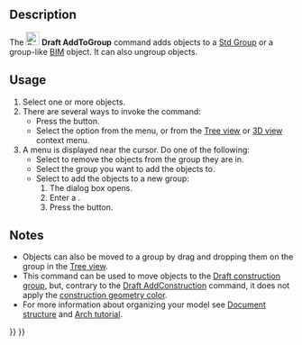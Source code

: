 <languages/>

{{Docnav
|[[Draft_AddToLayer|AddToLayer]]
|[[Draft_AddConstruction|AddConstruction]]
|[[Draft_Workbench|Draft]]
|IconL=Draft_AddToLayer.svg
|IconR=Draft_AddConstruction.svg
|IconC=Workbench_Draft.svg
}}

<div class="mw-translate-fuzzy">
{{GuiCommand/sv
|Name=Draft AddToGroup
|Name/sv=Draft AddToGroup
|Workbenches=[[Draft_Workbench/sv|Draft]], [[Arch_Workbench/sv|Arch]]
|MenuLocation=Draft → Utilities → Add to group
|Shortcut=
|SeeAlso=[[Draft_SelectGroup/sv|Draft SelectGroup]], [[Std_Group/sv|Std Group]]
}}
</div>

==Description==

The [[Image:Draft_AddToGroup.svg|24px]] '''Draft AddToGroup''' command adds objects to a [[Std_Group|Std Group]] or a group-like [[BIM_Workbench|BIM]] object. It can also ungroup objects.

==Usage==

# Select one or more objects.
# There are several ways to invoke the command:
#* Press the {{Button|[[Image:Draft_AddToGroup.svg|16px]] [[Draft_AddToGroup|Add to group...]]}} button.
#* Select the {{MenuCommand|Utilities → [[Image:Draft_AddToGroup.svg|16px]] Add to group...}} option from the menu, or from the [[Tree_view|Tree view]] or [[3D_view|3D view]] context menu.
# A menu is displayed near the cursor. Do one of the following:
#* Select {{MenuCommand|[[Image:List-remove.svg|16px]] Ungroup}} to remove the objects from the group they are in.
#* Select the group you want to add the objects to.
#* Select {{MenuCommand|[[Image:List-add.svg|16px]] Add to new group...}} to add the objects to a new group:
#*# The {{MenuCommand|Create new group}} dialog box opens. {{Version|1.1}}
#*# Enter a {{MenuCommand|Group name}}.
#*# Press the {{Button|OK}} button.

==Notes==

* Objects can also be moved to a group by drag and dropping them on the group in the [[Tree_view|Tree view]].
* This command can be used to move objects to the [[Draft_ToggleConstructionMode|Draft construction group]], but, contrary to the [[Draft_AddConstruction|Draft AddConstruction]] command, it does not apply the [[Draft_ToggleConstructionMode#Preferences|construction geometry color]].
* For more information about organizing your model see [[Document_structure|Document structure]] and [[Arch_tutorial#Organizing_your_model|Arch tutorial]].


{{Docnav
|[[Draft_AddToLayer|AddToLayer]]
|[[Draft_AddConstruction|AddConstruction]]
|[[Draft_Workbench|Draft]]
|IconL=Draft_AddToLayer.svg
|IconR=Draft_AddConstruction.svg
|IconC=Workbench_Draft.svg
}}

{{Draft Tools navi{{#translation:}}}}
{{Userdocnavi{{#translation:}}}}